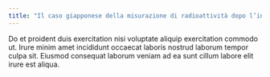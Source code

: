 ```yaml
---
title: "Il caso giapponese della misurazione di radioattività dopo l’incidente nucleare di Fukushima"
---
```


Do et proident duis exercitation nisi voluptate aliquip exercitation commodo ut. Irure minim amet incididunt occaecat laboris nostrud laborum tempor culpa sit. Eiusmod consequat laborum veniam ad ea sunt cillum labore elit irure est aliqua.
